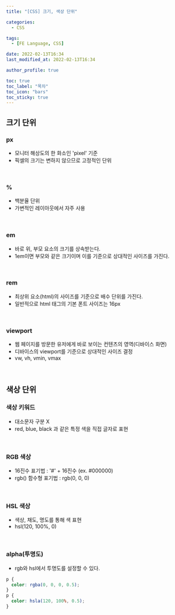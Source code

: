 ```yaml
---
title: "[CSS] 크기, 색상 단위"

categories:
  - CSS

tags:
  - [FE Language, CSS]

date: 2022-02-13T16:34
last_modified_at: 2022-02-13T16:34

author_profile: true

toc: true
toc_label: "목차"
toc_icon: "bars"
toc_sticky: true
---
```


## 크기 단위

### px

- 모니터 해상도의 한 화소인 'pixel' 기준
- 픽셀의 크기는 변하지 않으므로 고정적인 단위

<br />

### %

- 백분율 단위
- 가변적인 레이아웃에서 자주 사용

<br />

### em

- 바로 위, 부모 요소의 크기를 상속받는다.
- 1em이면 부모와 같은 크기이며 이를 기준으로 상대적인 사이즈를 가진다.

<br />

### rem

- 최상위 요소(html)의 사이즈를 기준으로 배수 단위를 가진다.
- 일반적으로 html 태그의 기본 폰트 사이즈는 16px

<br />

### viewport

- 웹 페이지를 방문한 유저에게 바로 보이는 컨텐츠의 영역(디바이스 화면)
- 디바이스의 viewport를 기준으로 상대적인 사이즈 결정
- vw, vh, vmin, vmax

<br />

## 색상 단위

### 색상 키워드

- 대소문자 구분 X
- red, blue, black 과 같은 특정 색을 직접 글자로 표현

<br />

### RGB 색상

- 16진수 표기법 : '#' + 16진수 (ex. #000000)
- rgb() 함수형 표기법 : rgb(0, 0, 0)

<br />

### HSL 색상

- 색상, 채도, 명도를 통해 색 표현
- hsl(120, 100%, 0)

<br />

### alpha(투명도)

- rgb와 hsl에서 투명도를 설정할 수 있다.

```css
p {
  color: rgba(0, 0, 0, 0.5);
}
p {
  color: hsla(120, 100%, 0.5);
}
```
